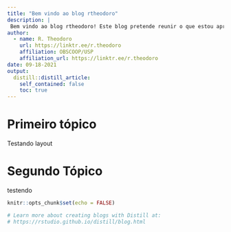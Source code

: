 ```yaml
---
title: "Bem vindo ao blog rtheodoro"
description: |
 Bem vindo ao blog rtheodoro! Este blog pretende reunir o que estou aprendendo em R, Python e SQL.
author:
  - name: R. Theodoro 
    url: https://linktr.ee/r.theodoro
    affiliation: OBSCOOP/USP
    affiliation_url: https://linktr.ee/r.theodoro
date: 09-18-2021
output:
  distill::distill_article:
    self_contained: false
    toc: true
---
```



# Primeiro tópico

Testando layout

# Segundo Tópico

testendo

```r
knitr::opts_chunk$set(echo = FALSE)

# Learn more about creating blogs with Distill at:
# https://rstudio.github.io/distill/blog.html

```



